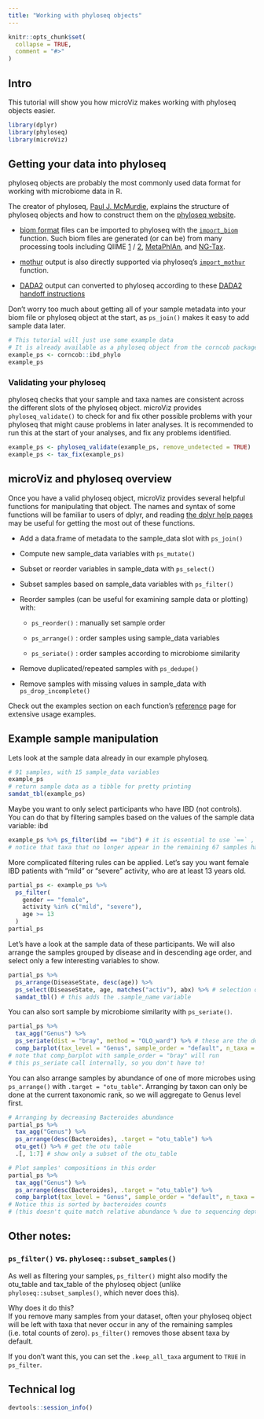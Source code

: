 ```yaml
---
title: "Working with phyloseq objects"
---
```


```r
knitr::opts_chunk$set(
  collapse = TRUE,
  comment = "#>"
)
```

## Intro

This tutorial will show you how microViz makes working with phyloseq objects easier.

```r
library(dplyr)
library(phyloseq)
library(microViz)
```

## Getting your data into phyloseq

phyloseq objects are probably the most commonly used data format for working with microbiome data in R.

The creator of phyloseq, [Paul J. McMurdie](https://github.com/joey711), explains the structure of phyloseq objects and how to construct them on the [phyloseq website](https://joey711.github.io/phyloseq/import-data.html#phyloseq-ize_data_already_in_r).

-   [biom format](http://biom-format.org/) files can be imported to phyloseq with the [`import_biom`](https://joey711.github.io/phyloseq/import-data.html#the_import_family_of_functions) function. Such biom files are generated (or can be) from many processing tools including QIIME [1](http://qiime.org/tutorials/index.html) / [2](https://docs.qiime2.org/2021.2/tutorials/exporting/), [MetaPhlAn](http://segatalab.cibio.unitn.it/tools/metaphlan/), and [NG-Tax](https://doi.org/10.3389/fgene.2019.01366).

-   [mothur](https://mothur.org/) output is also directly supported via phyloseq's [`import_mothur`](https://joey711.github.io/phyloseq/import-data.html#_import_mothur) function.

-   [DADA2](https://benjjneb.github.io/dada2/) output can converted to phyloseq according to these [DADA2 handoff instructions](https://benjjneb.github.io/dada2/tutorial.html#bonus-handoff-to-phyloseq)

Don't worry too much about getting all of your sample metadata into your biom file or phyloseq object at the start, as `ps_join()` makes it easy to add sample data later.

```r
# This tutorial will just use some example data 
# It is already available as a phyloseq object from the corncob package
example_ps <- corncob::ibd_phylo
example_ps
```

### Validating your phyloseq

phyloseq checks that your sample and taxa names are consistent across the different slots of the phyloseq object. microViz provides `phyloseq_validate()` to check for and fix other possible problems with your phyloseq that might cause problems in later analyses. It is recommended to run this at the start of your analyses, and fix any problems identified.

```r
example_ps <- phyloseq_validate(example_ps, remove_undetected = TRUE)
example_ps <- tax_fix(example_ps)

```

## microViz and phyloseq overview

Once you have a valid phyloseq object, microViz provides several helpful functions for manipulating that object. The names and syntax of some functions will be familiar to users of dplyr, and reading [the dplyr help pages](https://dplyr.tidyverse.org/) may be useful for getting the most out of these functions.

-   Add a data.frame of metadata to the sample_data slot with `ps_join()`

-   Compute new sample_data variables with `ps_mutate()`

-   Subset or reorder variables in sample_data with `ps_select()`

-   Subset samples based on sample_data variables with `ps_filter()`

-   Reorder samples (can be useful for examining sample data or plotting) with:

    -   `ps_reorder()` : manually set sample order

    -   `ps_arrange()` : order samples using sample_data variables

    -   `ps_seriate()` : order samples according to microbiome similarity

-   Remove duplicated/repeated samples with `ps_dedupe()`

-   Remove samples with missing values in sample_data with `ps_drop_incomplete()`

Check out the examples section on each function's [reference](https://david-barnett.github.io/microViz/reference/index.html#section-manipulating-sample-data) page for extensive usage examples.

## Example sample manipulation

Lets look at the sample data already in our example phyloseq.

```r
# 91 samples, with 15 sample_data variables
example_ps 
# return sample data as a tibble for pretty printing
samdat_tbl(example_ps)
```

Maybe you want to only select participants who have IBD (not controls). You can do that by filtering samples based on the values of the sample data variable: ibd

```r
example_ps %>% ps_filter(ibd == "ibd") # it is essential to use `==` , not just one `=`
# notice that taxa that no longer appear in the remaining 67 samples have been removed!
```

More complicated filtering rules can be applied. Let's say you want female IBD patients with "mild" or "severe" activity, who are at least 13 years old.

```r
partial_ps <- example_ps %>% 
  ps_filter(
    gender == "female",
    activity %in% c("mild", "severe"),
    age >= 13
  )
partial_ps
```

Let's have a look at the sample data of these participants. We will also arrange the samples grouped by disease and in descending age order, and select only a few interesting variables to show.

```r
partial_ps %>% 
  ps_arrange(DiseaseState, desc(age)) %>% 
  ps_select(DiseaseState, age, matches("activ"), abx) %>% # selection order is respected
  samdat_tbl() # this adds the .sample_name variable
```

You can also sort sample by microbiome similarity with `ps_seriate()`.

```r
partial_ps %>% 
  tax_agg("Genus") %>% 
  ps_seriate(dist = "bray", method = "OLO_ward") %>% # these are the defaults
  comp_barplot(tax_level = "Genus", sample_order = "default", n_taxa = 10)
# note that comp_barplot with sample_order = "bray" will run 
# this ps_seriate call internally, so you don't have to!

```

You can also arrange samples by abundance of one of more microbes using `ps_arrange()` with `.target = "otu_table"`. Arranging by taxon can only be done at the current taxonomic rank, so we will aggregate to Genus level first.

```r
# Arranging by decreasing Bacteroides abundance
partial_ps %>% 
  tax_agg("Genus") %>% 
  ps_arrange(desc(Bacteroides), .target = "otu_table") %>% 
  otu_get() %>% # get the otu table
  .[, 1:7] # show only a subset of the otu_table

# Plot samples' compositions in this order
partial_ps %>% 
  tax_agg("Genus") %>% 
  ps_arrange(desc(Bacteroides), .target = "otu_table") %>% 
  comp_barplot(tax_level = "Genus", sample_order = "default", n_taxa = 10)
# Notice this is sorted by bacteroides counts 
# (this doesn't quite match relative abundance % due to sequencing depth variation)
```

## Other notes:

### `ps_filter()` vs. `phyloseq::subset_samples()` 

As well as filtering your samples, `ps_filter()` might also modify the otu_table and tax_table of the phyloseq object (unlike `phyloseq::subset_samples()`, which never does this).

Why does it do this? \
If you remove many samples from your dataset, often your phyloseq object will be left with taxa that never occur in any of the remaining samples (i.e. total counts of zero). `ps_filter()` removes those absent taxa by default.

If you don't want this, you can set the `.keep_all_taxa` argument to `TRUE` in `ps_filter`.

## Technical log

```r
devtools::session_info()
```
